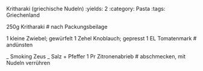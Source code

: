Kritharaki (griechische Nudeln)
:yields: 2
:category: Pasta
:tags: Griechenland

250g Kritharaki
# nach Packungsbeilage

1 kleine Zwiebel; gewürfelt
1 Zehel Knoblauch; gepresst
1 EL Tomatenmark
# andünsten

_ Smoking Zeus
_ Salz + Pfeffer
1 Pr Zitronenabrieb
# abschmecken, mit Nudeln verrühren
